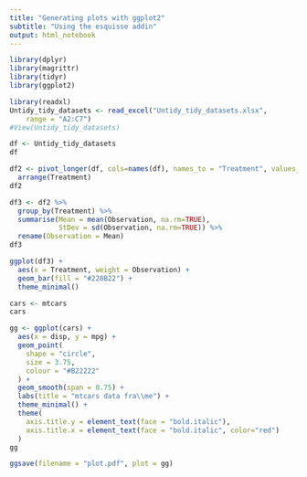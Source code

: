 ```yaml
---
title: "Generating plots with ggplot2"
subtitle: "Using the esquisse addin"
output: html_notebook
---
```


```r
library(dplyr)
library(magrittr)
library(tidyr)
library(ggplot2)
```

```r
library(readxl)
Untidy_tidy_datasets <- read_excel("Untidy_tidy_datasets.xlsx", 
    range = "A2:C7")
#View(Untidy_tidy_datasets)
```



```r
df <- Untidy_tidy_datasets
df
```

```r
df2 <- pivot_longer(df, cols=names(df), names_to = "Treatment", values_to = "Observation") %>% 
  arrange(Treatment)
df2
```

```r
df3 <- df2 %>% 
  group_by(Treatment) %>% 
  summarise(Mean = mean(Observation, na.rm=TRUE),
            StDev = sd(Observation, na.rm=TRUE)) %>% 
  rename(Observation = Mean)
df3
```
```r
ggplot(df3) +
  aes(x = Treatment, weight = Observation) +
  geom_bar(fill = "#228B22") +
  theme_minimal()
```

```r
cars <- mtcars
cars
```

```r
gg <- ggplot(cars) +
  aes(x = disp, y = mpg) +
  geom_point(
    shape = "circle",
    size = 3.75,
    colour = "#B22222"
  ) +
  geom_smooth(span = 0.75) +
  labs(title = "mtcars data fra\\me") +
  theme_minimal() +
  theme(
    axis.title.y = element_text(face = "bold.italic"),
    axis.title.x = element_text(face = "bold.italic", color="red")
  )
gg
```

```r
ggsave(filename = "plot.pdf", plot = gg)
```

